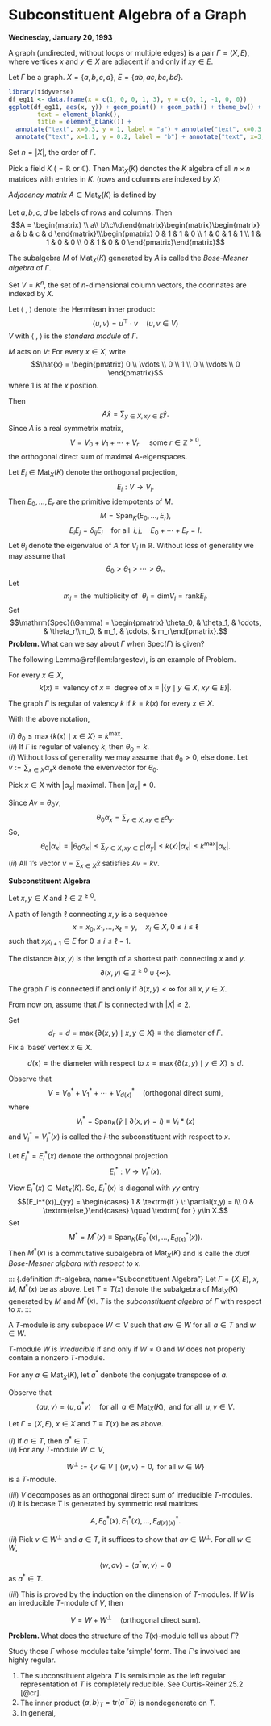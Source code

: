 # Subconstituent Algebra of a Graph {#lec1}
**Wednesday, January 20, 1993**

A graph \index{graph} (undirected, without loops or multiple edges) is a pair $\Gamma = (X, E)$, where 
\begin{align}
X &= \textrm{finite set (of vertices)}\\
E & = \textrm{set of (distinct) 2-element subsets of }X \textrm{ (= edges of ) }\Gamma.
\end{align}
vertices $x$ and $y\in X$ are adjacent if and only if $xy\in E$.

:::{.example #four-vertex-graph}
Let $\Gamma$ be a graph. $X = \{a, b, c, d\}$, $E = \{ab, ac, bc, bd\}$.

```r
library(tidyverse)
df_eg11 <- data.frame(x = c(1, 0, 0, 1, 3), y = c(0, 1, -1, 0, 0))
ggplot(df_eg11, aes(x, y)) + geom_point() + geom_path() + theme_bw() + theme(panel.border = element_blank(),line = element_blank(),
        text = element_blank(),
        title = element_blank()) +
  annotate("text", x=0.3, y = 1, label = "a") + annotate("text", x=0.3, y = -0.95, label = "c") +
  annotate("text", x=1.1, y = 0.2, label = "b") + annotate("text", x=3, y = 0.2, label = "d")
```
:::

Set $n = |X|$, the order of $\Gamma$.

Pick a field $K$ ($=\mathbb{R}$ or $\mathbb{C}$). Then $\mathrm{Mat}_X(K)$ denotes the $K$ algebra of all $n\times n$ matrices with entries in $K$. (rows and columns are indexed by $X$)

_Adjacency matrix_ $A\in \mathrm{Mat}_X(K)$ is defined by 
\begin{align}
A_{xy} & = \left\{\begin{array}{cl} 1 & \textrm{ if } \; xy\in E\\
0 & \textrm{ else } . \end{array}\right.
\end{align}

:::{.example #adjacency-matrix}
Let $a, b, c, d$ be labels of rows and columns. Then 
$$A = \begin{matrix} \\ a\\ b\\c\\d\end{matrix}\begin{matrix}\begin{matrix} a & b & c & d \end{matrix}\\\begin{pmatrix} 0 & 1 & 1 & 0 \\ 1 & 0 & 1 & 1 \\
1 & 1 & 0 & 0 \\ 0 & 1 & 0 & 0 \end{pmatrix}\end{matrix}$$
:::

The subalgebra $M$ of $\mathrm{Mat}_X(K)$ generated by $A$ is called the _Bose-Mesner algebra_ of $\Gamma$.

Set $V = K^n$, the set of $n$-dimensional column vectors, the coorinates are indexed by $X$.

Let $\langle\; , \;\rangle$ denote the Hermitean inner product:
$$\langle u, v\rangle = u^\top\cdot v \quad (u, v\in V)$$
$V$ with $\langle\; , \;\rangle$ is the _standard module_ of $\Gamma$.

$M$ acts on $V$: For every $x\in X$, write
$$\hat{x} = \begin{pmatrix} 0 \\ \vdots \\ 0 \\ 1 \\ 0 \\ \vdots \\ 0 \end{pmatrix}$$
where $1$ is at the $x$ position.

Then
$$A\hat{x} = \sum_{y\in X, xy\in E}\hat{y}.$$
Since $A$ is a real symmetrix matrix, 
$$V = V_0 + V_1 + \cdots + V_r \quad \textrm{ some } r\in \mathbb{Z}^{\geq0},$$
the orthogonal direct sum of maximal $A$-eigenspaces.

Let $E_i\in\mathrm{Mat}_X(K)$ denote the orthogonal projection, 
$$E_i: V \longrightarrow V_i.$$
Then $E_0, \ldots, E_r$ are the primitive idempotents of $M$.
$$M = \mathrm{Span}_K(E_0, \ldots, E_r),$$
$$E_iE_j = \delta_{ij}E_i \quad \textrm{for all }\; i, j, \quad E_0 + \cdots + E_r = I.$$
Let $\theta_i$ denote the eigenvalue of $A$ for $V_i$ in $\mathbb{R}$. Without loss of generality we may assume that 
$$\theta_0 > \theta_1 > \cdots > \theta_r.$$
Let 
$$m_i = \textrm{the multiplicity of }\: \theta_i = \mathrm{dim} V_i = \mathrm{rank} E_i.$$
Set
$$\mathrm{Spec}(\Gamma) = \begin{pmatrix} \theta_0, & \theta_1, & \cdots, & \theta_r\\m_0, & m_1, & \cdots, & m_r\end{pmatrix}.$$
**Problem. **
What can we say about $\Gamma$ when $\mathrm{Spec}(\Gamma)$ is given?

The following Lemma\@ref(lem:largestev), is an example of Problem.

For every $x\in X$, 
$$k(x) \equiv \textrm{ valency of }x \equiv \textrm{ degree of }x \equiv |\{y\mid y\in X, \: xy\in E\}|.$$

::: {.definition #regular}
The graph $\Gamma$ is regular\index{regular} of valency\index{valency} $k$ if $k = k(x)$ for every $x\in X$.
:::

:::{.lemma #largestev}
With the above notation,

| $(i)$ $\theta_0\leq \max\{k(x) \mid x\in X\} = k^{\max}$.  
| $(ii)$ If $\Gamma$ is regular of valency $k$, then $\theta_0 = k$.
:::

:::{.proof}  
| $(i)$ Without loss of generality we may assume that $\theta_0>0$, else done. Let $v:=\sum_{x\in X}\alpha_x\hat{x}$ denote the eivenvector for $\theta_0$.

Pick $x\in X$ with $|\alpha_x|$ maximal. Then $|\alpha_x|\neq 0$. 

Since $Av = \theta_0v$,
$$\theta_0\alpha_x = \sum_{y\in X, xy\in E}\alpha_y.$$
So,
$$\theta_0 |\alpha_x| = |\theta_0\alpha_x| \leq \sum_{y\in X, xy\in E}|\alpha_y| \leq k(x)|\alpha_x| \leq k^{\max}|\alpha_x|.$$

| $(ii)$ All 1's vector $v = \sum_{x\in X}\hat{x}$ satisfies $Av = kv$.
:::

**Subconstituent Algebra**

Let $x, y\in X$ and $\ell \in \mathbb{Z}^{\geq 0}$.

::: {.definition #path}
A path\index{path} of length $\ell$ connecting $x, y$ is a sequence 
$$x = x_0, x_1, \ldots, x_{\ell} = y, \quad x_i\in X, \; 0\leq i\leq \ell$$
such that $x_ix_{i+1}\in E$ for $0\leq i \leq \ell-1$.
:::

::: {.definition #distance}
The distance\index{distance} $\partial(x,y)$ is the length of a shortest path connecting $x$ and $y$.
$$\partial(x,y) \in \mathbb{Z}^{\geq 0} \cup \{\infty\}.$$
:::

::: {.definition #connected}
The graph $\Gamma$ is connected\index{connected} if and only if $\partial(x,y) < \infty$ for all $x, y\in X$.
:::

From now on, assume that $\Gamma$ is connected with $|X|\geq 2$.

Set 
$$d_\Gamma = d = \max\{\partial(x,y)\mid x, y\in X\} \equiv \textrm{the diameter of }\Gamma.$$
Fix a 'base' vertex $x\in X$.

::: {.definition #diameter}
\index{diameter}
$$d(x) = \textrm{the diameter with respect to }x = \max\{\partial(x,y)\mid y\in X\} \leq d.$$
:::

Observe that
$$V = V_0^* + V_1^* + \cdots + V_{d(x)}^* \quad \textrm{(orthogonal direct sum)},$$
where
$$V_i^* = \mathrm{Span}_K(\hat{y}\mid \partial(x,y) = i) \equiv V_i*(x)$$
and $V_i^* = V_i^*(x)$ is called the $i$-the subconstituent with respect to $x$.

Let $E_i^* = E_i^*(x)$ denote the orthogonal projection 
$$E_i^*: V \longrightarrow V_i^*(x).$$
View $E_i^*(x) \in \mathrm{Mat}_X(K)$. So, $E_i^*(x)$ is diagonal with $yy$ entry
$$(E_i^*(x))_{yy} = \begin{cases} 1 & \textrm{if } \: \partial(x,y) = i\\ 0 & \textrm{else,}\end{cases} \quad \textrm{ for } y\in X.$$
Set 
$$M^* = M^*(x) \equiv \textrm{Span}_K(E_0^*(x), \ldots, E_{d(x)}^*(x)).$$
Then $M^*(x)$ is a commutative subalgebra of $\mathrm{Mat}_X(K)$ and is calle the _dual Bose-Mesner algbara with respect to $x$_.

::: {.definition #t-algebra, name="Subconstituent Algebra"}
Let $\Gamma = (X, E)$, $x$, $M$, $M^*(x)$ be as above. Let $T = T(x)$ denote the subalgebra of $\mathrm{Mat}_X(K)$ generated by $M$ and $M^*(x)$. $T$ is the _subconstituent algebra_\index{subconstituent algebra} of $\Gamma$ with respect to $x$.
:::


::: {.definition #module}
A $T$-module \index{module} is any subspace $W\subset V$ such that $aw\in W$ for all $a\in T$ and $w\in W$.

$T$-module $W$ is _irreducible_ \index{irreducible} if and only if $W\neq 0$ and $W$ does not properly contain a nonzero $T$-module.
:::

For any $a\in \mathrm{Mat}_X(K)$, let $a^*$ denbote the conjugate transpose of $a$.

Observe that 
$$\langle au, v\rangle = \langle u, a^*v\rangle \quad \textrm{for all }\; a\in \mathrm{Mat}_X(K), \textrm{ and for all } \; u,v\in V.$$

:::{.lemma #complete-reducibility}
Let $\Gamma = (X,E)$, $x\in X$ and $T \equiv T(x)$ be as above.

| $(i)$ If $a\in T$, then $a^*\in T$.

| $(ii)$ For any $T$-module $W\subset V$, 
$$W^\bot := \{v\in V\mid \langle w, v\rangle = 0, \textrm{ for all }w\in W\}$$
is a $T$-module.

| $(iii)$ $V$ decomposes as an orthogonal direct sum of irreducible $T$-modules.
:::
:::{.proof}
| $(i)$ It is becase $T$ is generated by symmetric real matrices
$$A, E^*_0(x), E^*_1(x), \ldots, E^*_{d(x)(x)}.$$

| $(ii)$ Pick $v\in W^\bot$ and $a\in T$, it suffices to show that $av\in W^\bot$. For all  $w\in W$,
$$\langle w, av\rangle = \langle a^*w, v\rangle = 0$$
as $a^*\in T$.

| $(iii)$ This is proved by the induction on the dimension of $T$-modules. If $W$ is an irreducible $T$-module of $V$, then 
$$V = W + W^\bot \quad \textrm{(orthogonal direct sum)}.$$
:::

**Problem. **
What does the structure of the $T(x)$-module tell us about $\Gamma$?

Study those $\Gamma$ whose modules take 'simple' form. The $\Gamma$'s involved are highly regular. 

:::{.remark}
1. The subconstituent algebra $T$ is semisimple as the left regular representation of $T$ is completely reducible. See Curtis-Reiner 25.2 [@cr]. 
2. The inner product $\langle a, b\rangle_T = \mathrm{tr}(a^\top\bar{b})$ is nondegenerate on $T$.
3. In general,
\begin{align*}
T\textrm{: Semisimple and Artinian} & \Leftrightarrow T\textrm{: Artinian with } J(T) = 0 \\
& \Leftarrow T\textrm{: Artinian with nonzero nilpotent element} \\
& \Leftarrow T \subset \mathrm{Mat}_X(K) \textrm{ such that for all } a\in T \textrm{ is normal.}
\end{align*}
:::
